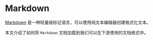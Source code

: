 # Markdown

[Markdown](https://en.wikipedia.org/wiki/Markdown) 是一种轻量级标记语言，可以使用纯文本编辑器创建格式化文本。

本文介绍了如何将 `Markdown` 文档加载到我们可以在下游使用的文档格式中。


<Example/>

